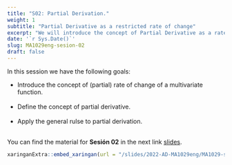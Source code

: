 ```yaml
---
title: "S02: Partial Derivation."
weight: 1
subtitle: "Partial Derivative as a restricted rate of change"
excerpt: "We will introduce the concept of Partial Derivative as a rate of change when we vary one variable."
date: '`r Sys.Date()`'
slug: MA1029eng-sesion-02
draft: false
---
```


In this session we have the following goals:

  * Introduce the concept of (partial) rate of change of a multivariate function. <br/><br/>
  * Define the concept of partial derivative. <br/><br/>
  * Apply the general rulse to partial derivation. <br/><br/>


You can find the material for **Sesión 02** in the next link [slides](/slides/2022-AD-MA1029eng/MA1029-sesion-02).

```r
xaringanExtra::embed_xaringan(url = "/slides/2022-AD-MA1029eng/MA1029-sesion-02", ratio = "4:3")
```